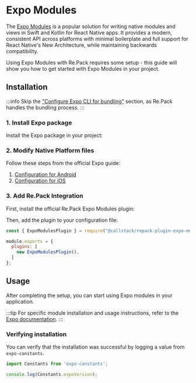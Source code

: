 
# Expo Modules

The [Expo Modules](https://docs.expo.dev/modules/overview/) is a popular solution for writing native modules and views in Swift and Kotlin for React Native apps. It provides a modern, consistent API across platforms with minimal boilerplate and full support for React Native's New Architecture, while maintaining backwards compatibility.

Using Expo Modules with Re.Pack requires some setup - this guide will show you how to get started with Expo Modules in your project.

## Installation

:::info
Skip the ["Configure Expo CLI for bundling"](https://docs.expo.dev/bare/installing-expo-modules/#configure-expo-cli-for-bundling-on-android-and-ios) section, as Re.Pack handles the bundling process.
:::

### 1. Install Expo package

Install the Expo package in your project:

<PackageManagerTabs command="install expo" />

### 2. Modify Native Platform files

Follow these steps from the official Expo guide:

1. [Configuration for Android](https://docs.expo.dev/bare/installing-expo-modules/#configuration-for-android)
2. [Configuration for iOS](https://docs.expo.dev/bare/installing-expo-modules/#configuration-for-ios)

### 3. Add Re.Pack Integration

First, install the official Re.Pack Expo Modules plugin:

<PackageManagerTabs command="install -D @callstack/repack-plugin-expo-modules" />

Then, add the plugin to your configuration file:

```js title=rspack.config.cjs
const { ExpoModulesPlugin } = require("@callstack/repack-plugin-expo-modules");

module.exports = {
  plugins: [
    new ExpoModulesPlugin(),
  ]
};
```

## Usage

After completing the setup, you can start using Expo modules in your application. 

:::tip
For specific module installation and usage instructions, refer to the [Expo documentation](https://docs.expo.dev/versions/latest/).
:::

### Verifying installation

You can verify that the installation was successful by logging a value from `expo-constants`.

<PackageManagerTabs command="install expo-constants" />


```js title=index.js
import Constants from 'expo-constants';

console.log(Constants.expoVersion);
```



